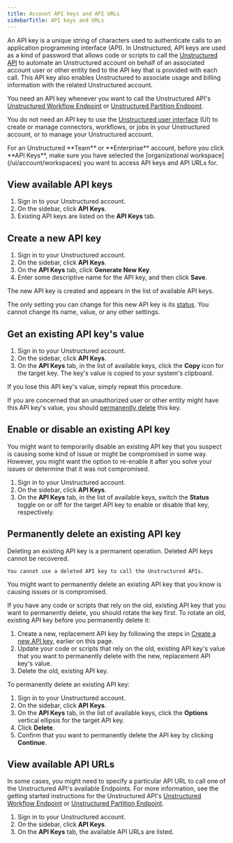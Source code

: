 ```yaml
---
title: Account API keys and API URLs
sidebarTitle: API keys and URLs
---
```


An API key is a unique string of characters used to authenticate calls to an application programming interface (API). 
In Unstructured, API keys are used as a kind of password that allows code or scripts to call the 
[Unstructured API](/api-reference/overview) to automate an Unstructured account on behalf of an associated account user 
or other entity tied to the API key that is provided with each call. This API key also enables Unstructured to associate 
usage and billing information with the related Unstructured account.

You need an API key whenever you want to call the Unstructured API's 
[Unstructured Workflow Endpoint](/api-reference/workflow/overview) or 
[Unstructured Partition Endpoint](/api-reference/partition/overview).

You do not need an API key to use the [Unstructured user interface](/ui/overview) (UI) to create or manage connectors, workflows, 
or jobs in your Unstructured account, or to manage your Unstructured account.

<Note>
    For an Unstructured **Team** or **Enterprise** account, before you click **API Keys**, make sure you have selected the 
    [organizational workspace](/ui/account/workspaces) you want to access API keys and API URLs for.
</Note>

## View available API keys

1. Sign in to your Unstructured account.
2. On the sidebar, click **API Keys**.
3. Existing API keys are listed on the **API Keys** tab.

## Create a new API key

1. Sign in to your Unstructured account.
2. On the sidebar, click **API Keys**.
3. On the **API Keys** tab, click **Generate New Key**.
4. Enter some descriptive name for the API key, and then click **Save**.

The new API key is created and appears in the list of available API keys.

The only setting you can change for this new API key is its [status](#enable-or-disable-an-existing-api-key). You cannot change its 
name, value, or any other settings. 

## Get an existing API key's value

1. Sign in to your Unstructured account.
2. On the sidebar, click **API Keys**.
3. On the **API Keys** tab, in the list of available keys, click the **Copy** icon for the target key. The key's value is copied to your system's clipboard.

If you lose this API key's value, simply repeat this procedure.

If you are concerned that an unauthorized user or other entity might have this API key's value, you should [permanently delete](#permanently-delete-an-existing-api-key) this key.

## Enable or disable an existing API key

You might want to temporarily disable an existing API key that you suspect is causing some kind of issue or might be compromised in some way. 
However, you might want the option to re-enable it after you solve your issues or determine that it was not compromised.

1. Sign in to your Unstructured account.
2. On the sidebar, click **API Keys**.
3. On the **API Keys** tab, in the list of available keys, switch the **Status** toggle on or off for the target API key to enable or disable that key, respectively.

## Permanently delete an existing API key

<Warning>
    Deleting an existing API key is a permanent operation. Deleted API keys cannot be recovered.

    You cannot use a deleted API key to call the Unstructured APIs.
</Warning>

You might want to permanently delete an existing API key that you know is causing issues or is compromised.

If you have any code or scripts that rely on the old, existing API key that you want to permanently delete, you should rotate the key first. 
To rotate an old, existing API key before you permanently delete it:

1. Create a new, replacement API key by following the steps in [Create a new API key](#create-a-new-api-key), earlier on this page.
2. Update your code or scripts that rely on the old, existing API key's value that you want to permanently delete with the new, replacement API key's value.
3. Delete the old, existing API key.

To permanently delete an existing API key:

1. Sign in to your Unstructured account.
2. On the sidebar, click **API Keys**.
3. On the **API Keys** tab, in the list of available keys, click the **Options** vertical ellipsis for the target API key.
4. Click **Delete**.
5. Confirm that you want to permanently delete the API key by clicking **Continue**.

## View available API URLs

In some cases, you might need to specify a particular API URL to call one of the Unstructured API's available Endpoints. For more information, see the getting started instructions for the 
Unstructured API's [Unstructured Workflow Endpoint](/api-reference/workflow/overview) or 
[Unstructured Partition Endpoint](/api-reference/partition/overview).

1. Sign in to your Unstructured account.
2. On the sidebar, click **API Keys**.
3. On the **API Keys** tab, the available API URLs are listed.